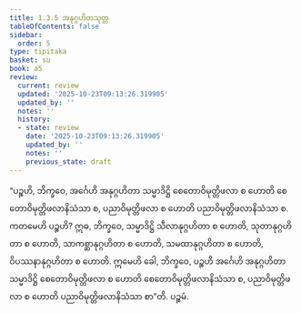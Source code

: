 ```yaml
---
title: 1.3.5 အနုဂ္ဂဟိတသုတ္တ
tableOfContents: false
sidebar:
  order: 5
type: tipitaka
basket: su
book: a5
review:
  current: review
  updated: '2025-10-23T09:13:26.319905'
  updated_by: ''
  notes: ''
  history:
  - state: review
    date: '2025-10-23T09:13:26.319905'
    updated_by: ''
    notes: ''
    previous_state: draft
---
```



<ReviewStatus review={frontmatter.review} showDetails={true} />

<HypothesisAnnotation frontmatter={frontmatter} />

<DynamicBreadcrumb />

<Division number="25" book="a5" e="ch" v="16" p="17">

<Paragraph number="92" book="a5">
“ပဉ္စဟိ, ဘိက္ခဝေ, အင်္ဂေဟိ အနုဂ္ဂဟိတာ သမ္မာဒိဋ္ဌိ စေတောဝိမုတ္တိဖလာ စ ဟောတိ စေတောဝိမုတ္တိဖလာနိသံသာ စ, ပညာဝိမုတ္တိဖလာ စ ဟောတိ ပညာဝိမုတ္တိဖလာနိသံသာ စ.
</Paragraph>

<Paragraph number="93" book="a5">
ကတမေဟိ ပဉ္စဟိ? ဣဓ, ဘိက္ခဝေ, သမ္မာဒိဋ္ဌိ သီလာနုဂ္ဂဟိတာ စ ဟောတိ, သုတာနုဂ္ဂဟိတာ စ ဟောတိ, သာကစ္ဆာနုဂ္ဂဟိတာ စ ဟောတိ, သမထာနုဂ္ဂဟိတာ စ ဟောတိ, ဝိပဿနာနုဂ္ဂဟိတာ စ ဟောတိ. ဣမေဟိ ခေါ, ဘိက္ခဝေ, ပဉ္စဟိ အင်္ဂေဟိ အနုဂ္ဂဟိတာ သမ္မာဒိဋ္ဌိ စေတောဝိမုတ္တိဖလာ စ ဟောတိ စေတောဝိမုတ္တိဖလာနိသံသာ စ, ပညာဝိမုတ္တိဖလာ စ ဟောတိ ပညာဝိမုတ္တိဖလာနိသံသာ စာ”တိ.

</Paragraph>
</Division>

<Paragraph number="94" type="center" book="a5">
ပဉ္စမံ.
</Paragraph>